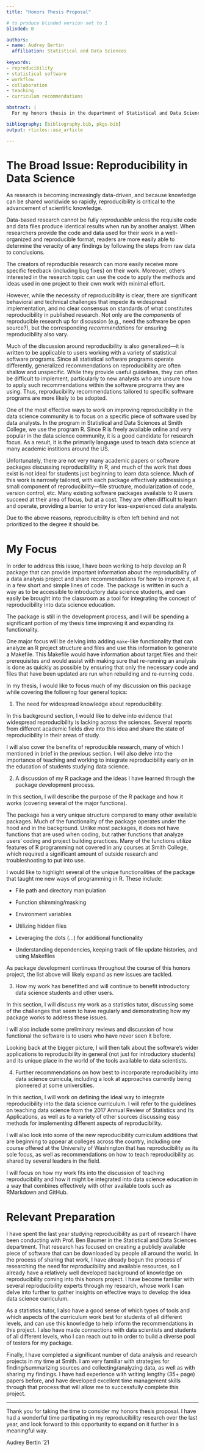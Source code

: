 ```yaml
---
title: "Honors Thesis Proposal"

# to produce blinded version set to 1
blinded: 0

authors: 
- name: Audrey Bertin
  affiliation: Statistical and Data Sciences
  
keywords:
- reproducibility
- statistical software
- workflow
- collaboration
- teaching
- curriculum recommendations

abstract: | 
  For my honors thesis in the department of Statistical and Data Sciences, I would like to focus on  the topic of reproducibility in data science. Reproducibility is critical to the advancement of knowledge,yet there are not very many effective tools to address it and it does not appear to be widely taught at US academic institutions. In this honors project, I will discuss several main areas - 1) The need for widespread knowledge about reproducibility. 2) An R package I am working on developing to address this issue, along with new ideas and ways of coding I am learning through the process. 3) How my work is benefitting, and will continue to benefit introductory data science students and other users. 4) Further recommendations on how best to incorporate reproducibility into data science education.

bibliography: [bibliography.bib, pkgs.bib]
output: rticles::asa_article

---
```


# The Broad Issue: Reproducibility in Data Science

As research is becoming increasingly data-driven, and because knowledge can be shared worldwide so rapidly, reproducibility is critical to the advancement of scientific knowledge.

Data-based research cannot be fully *reproducible* unless the requisite code and data files produce identical results when run by another analyst. When researchers provide the code and data used for their work in a well-organized and reproducible format, readers are more easily able to determine the veracity of any findings by following the steps from raw data to conclusions. 

The creators of reproducible research can more easily receive more specific feedback (including bug fixes) on their work. Moreover, others interested in the research topic can use the code to apply the methods and ideas used in one project to their own work with minimal effort.

However, while the necessity of reproducibility is clear, there are significant behavioral and technical challenges that impede its widespread implementation, and no clear consensus on standards of what constitutes reproducibility in published research. Not only are the *components* of reproducible research up for discussion (e.g., need the software be open source?), but the corresponding *recommendations* for ensuring reproducibility also vary. 

Much of the discussion around reproducibility is also generalized---it is written to be applicable to users working with a variety of statistical software programs. Since all statistical software programs operate differently, generalized recommendations on reproducibility are often shallow and unspecific. While they provide useful guidelines, they can often be difficult to implement, particularly to new analysts who are unsure how to apply such recommendations within the software programs they are using. Thus, reproducibility recommendations tailored to specific software programs are more likely to be adopted.

One of the most effective ways to work on improving reproducibility in the data science community is to focus on a specific piece of software used by data analysts. In the program in Statistical and Data Sciences at Smith College, we use the program R. Since R is freely available online and very popular in the data science community, it is a good candidate for research focus. As a result, it is the primarily language used to teach data science at many academic institions around the US. 

Unfortunately, there are not very many academic papers or software packages discussing reproducibility in R, and much of the work that does exist is not ideal for students just beginning to learn data science. Much of this work is narrowly tailored, with each package effectively addressising a small component of reproducibility---file structure, modularization of code, version control, etc. Many existing software packages available to R users succeed at their area of focus, but at a cost. They are often difficult to learn and operate, providing a barrier to entry for less-experienced data analysts. 

Due to the above reasons, reproducibility is often left behind and not prioritized to the degree it should be. 


# My Focus

In order to address this issue, I have been working to help develop an R package that can provide important information about the reproducibility of a data analysis project and share recommendations for how to improve it, all in a few short and simple lines of code. The package is written in such a way as to be accessible to introductory data science students, and can easily be brought into the classroom as a tool for integrating the concept of reproducibility into data science education. 

The package is still in the development process, and I will be spending a significant portion of my thesis time improving it and expanding its functionality. 

One major focus will be delving into adding `make`-like functionality that can analyze an R project structure and files and use this information to generate a Makefile. This Makefile would have information about target files and their prerequisites and would assist with making sure that re-running an analysis is done as quickly as possible by ensuring that only the necessary code and files that have been updated are run when rebuilding and re-running code. 

In my thesis, I would like to focus much of my discussion on this package while covering the following four general topics:

1) The need for widespread knowledge about reproducibility.

In this background section, I would like to delve into evidence that widespread reproducibility is lacking across the sciences. Several reports from different academic fields dive into this idea and share the state of reproducibility in their areas of study.  

I will also cover the benefits of reproducible research, many of which I mentioned in brief in the previous section. I will also delve into the importance of teaching and working to integrate reproducibility early on in the education of students studying data science.

2) A discussion of my R package and the ideas I have learned through the package development process.

In this section, I will describe the purpose of the R package and how it works (covering several of the major functions). 

The package has a very unique structure compared to many other available packages. Much of the functionality of the package operates under the hood and in the background. Unlike most packages, it does not have functions that are used when coding, but rather functions that analyze users' coding and project building practices. Many of the functions utilize features of R programming not covered in any courses at Smith College, which required a significant amount of outside research and troubleshooting to put into use. 

I would like to highlight several of the unique functionalities of the package that taught me new ways of programming in R. These include:

- File path and directory manipulation
  
- Function shimming/masking 
  
- Environment variables
  
- Utilizing hidden files
  
- Leveraging the dots (...) for additional functionality
  
- Understanding dependencies, keeping track of file update  histories, and using Makefiles
    
As package development continues throughout the course of this honors project, the list above will likely expand as new issues are tackled. 
   
3) How my work has benefitted and will continue to benefit introductory data science students and other users.
  
In this section, I will discuss my work as a statistics tutor, discussing some of the challenges that seem to have regularly and demonstrating how my package works to address these issues. 

I will also include some preliminary reviews and discussion of how functional the software is to users who have never seen it before.

Looking back at the bigger picture, I will then talk about the software's wider applications to reproducibility in general (not just for introductory students) and its unique place in the world of the tools available to data scientists.
 
 4) Further recommendations on how best to incorporate reproducibility into data science curricula, including a look at  approaches currently being pioneered at some universities.
 
In this section, I will work on defining the ideal way to integrate reproducibility into the data science curriculum. I will refer to the guidelines on teaching data science from the 2017 Annual Review of Statistics and Its Applications, as well as to a variety of other sources discussing easy methods for implementing different aspects of reproducibility. 

I will also look into some of the new reproducibility curriculum additions that are beginning to appear at colleges across the country, including one course offered at the University of Washington that has reproducibility as its sole focus, as well as recommendations on how to teach reproducibility as shared by several leaders in the field.

I will focus on how my work fits into the discussion of teaching reproducibility and how it might be integrated into data science education in a way that combines effectively with other available tools such as RMarkdown and GitHub.

# Relevant Preparation

I have spent the last year studying reproducibility as part of research I have been conducting with Prof. Ben Baumer in the Statistical and Data Sciences department. That research has focused on creating a publicly available piece of software that can be downloaded by people all around the world. In the process of sharing that work, I have already begun the process of researching the need for reproducibility and available resources, so I already have a relatively well developed background of knowledge on reproducibility coming into this honors project. I have become familiar with several reproducibility experts through my research, whose work I can delve into further to gather insights on effective ways to develop the idea data science curriculum. 

As a statistics tutor, I also have a good sense of which types of tools and which aspects of the curriculum work best for students of all different levels, and can use this knowledge to help inform the recommendations in this project. I also have made connections with data scientists and students of all different levels, who I can reach out to in order to build a diverse pool of testers for my package.

Finally, I have completed a significant number of data analysis and research projects in my time at Smith. I am very familiar with strategies for finding/summarizing sources and collecting/analyzing data, as well as with sharing my findings. I have had experience with writing lengthy (35+ page) papers before, and have developed excellent time management skills through that process that will allow me to successfully complete this project.

---------------------------------------------------------------------------------------------------
Thank you for taking the time to consider my honors thesis proposal. I have had a wonderful time partipating in my reproducibility research over the last year, and look forward to this opportunity to expand on it further in a meaningful way.

Audrey Bertin '21

